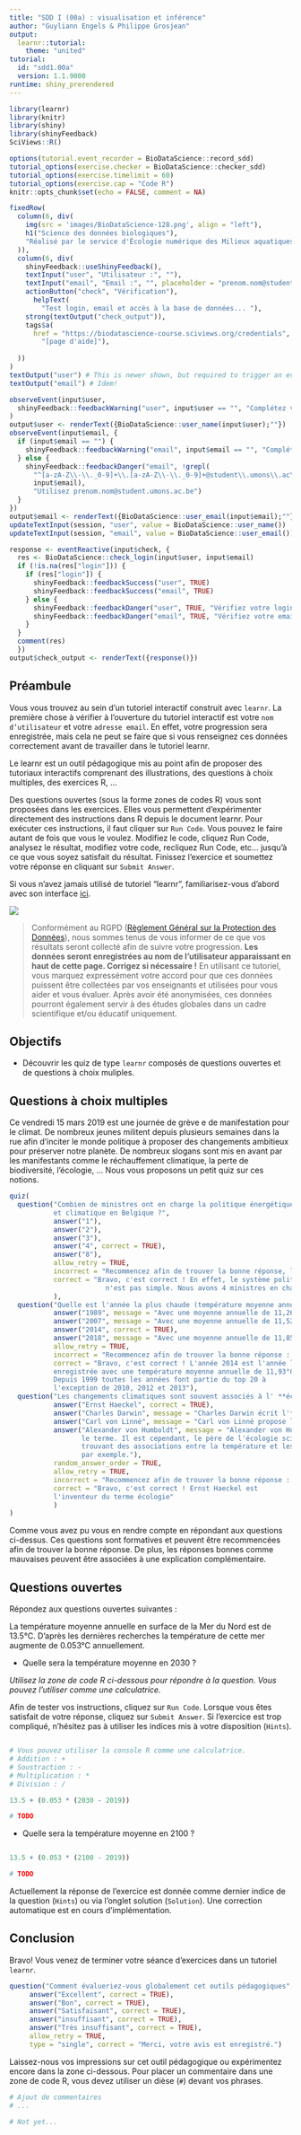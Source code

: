 ```yaml
---
title: "SDD I (00a) : visualisation et inférence"
author: "Guyliann Engels & Philippe Grosjean"
output:
  learnr::tutorial:
    theme: "united"
tutorial:
  id: "sdd1.00a"
  version: 1.1.9000
runtime: shiny_prerendered
---
```


```r
library(learnr)
library(knitr)
library(shiny)
library(shinyFeedback)
SciViews::R()

options(tutorial.event_recorder = BioDataScience::record_sdd)
tutorial_options(exercise.checker = BioDataScience::checker_sdd)
tutorial_options(exercise.timelimit = 60)
tutorial_options(exercise.cap = "Code R")
knitr::opts_chunk$set(echo = FALSE, comment = NA)

```

```r
fixedRow(
  column(6, div(
    img(src = 'images/BioDataScience-128.png', align = "left"),
    h1("Science des données biologiques"),
    "Réalisé par le service d'Écologie numérique des Milieux aquatiques, Université de Mons (Belgique)"
  )),
  column(6, div(
    shinyFeedback::useShinyFeedback(),
    textInput("user", "Utilisateur :", ""),
    textInput("email", "Email :", "", placeholder = "prenom.nom@student.umons.ac.be"),
    actionButton("check", "Vérification"),
      helpText(
        "Test login, email et accès à la base de données... "),
    strong(textOutput("check_output")),
    tags$a(
      href = "https://biodatascience-course.sciviews.org/credentials", 
        "[page d'aide]"),
      
  ))
)
textOutput("user") # This is newer shown, but required to trigger an event!
textOutput("email") # Idem!
```

```r
observeEvent(input$user,
  shinyFeedback::feedbackWarning("user", input$user == "", "Complétez votre login")
)
output$user <- renderText({BioDataScience::user_name(input$user);""})
observeEvent(input$email, {
  if (input$email == "") {
    shinyFeedback::feedbackWarning("email", input$email == "", "Complétez votre email")
  } else {
    shinyFeedback::feedbackDanger("email", !grepl(
      "^[a-zA-Z\\-\\._0-9]+\\.[a-zA-Z\\-\\._0-9]+@student\\.umons\\.ac\\.be$",
      input$email),
      "Utilisez prenom.nom@student.umons.ac.be")
  }
})
output$email <- renderText({BioDataScience::user_email(input$email);""})
updateTextInput(session, "user", value = BioDataScience::user_name())
updateTextInput(session, "email", value = BioDataScience::user_email())

response <- eventReactive(input$check, {
  res <- BioDataScience::check_login(input$user, input$email)
  if (!is.na(res["login"])) {
    if (res["login"]) {
      shinyFeedback::feedbackSuccess("user", TRUE)
      shinyFeedback::feedbackSuccess("email", TRUE)
    } else {
      shinyFeedback::feedbackDanger("user", TRUE, "Vérifiez votre login")
      shinyFeedback::feedbackDanger("email", TRUE, "Vérifiez votre email")
    }
  }
  comment(res)
  })
output$check_output <- renderText({response()})
```

## Préambule

Vous vous trouvez au sein d'un tutoriel interactif construit avec `learnr`. La première chose à vérifier à l’ouverture du tutoriel interactif est votre `nom d’utilisateur` et votre `adresse email`. En effet, votre progression sera enregistrée, mais cela ne peut se faire que si vous renseignez ces données correctement avant de travailler dans le tutoriel learnr.

Le learnr est un outil pédagogique mis au point afin de proposer des tutoriaux interactifs comprenant des illustrations, des questions à choix multiples, des exercices R, … 

Des questions ouvertes (sous la forme zones de codes R) vous sont proposées dans les exercices. Elles vous permettent d’expérimenter directement des instructions dans R depuis le document learnr. Pour exécuter ces instructions, il faut cliquer sur `Run Code`. Vous pouvez le faire autant de fois que vous le voulez. Modifiez le code, cliquez Run Code, analysez le résultat, modifiez votre code, recliquez Run Code, etc… jusqu’à ce que vous soyez satisfait du résultat. Finissez l’exercice et soumettez votre réponse en cliquant sur `Submit Answer`. 

Si vous n'avez jamais utilisé de tutoriel "learnr", familiarisez-vous d'abord avec son interface [ici](http://biodatascience-course.sciviews.org/sdd-umons/learnr.html).

![](images/attention.jpg)

> Conformément au RGPD ([Règlement Général sur la Protection des Données](https://ec.europa.eu/info/law/law-topic/data-protection/reform/rules-business-and-organisations/principles-gdpr_fr)), nous sommes tenus de vous informer de ce que vos résultats seront collecté afin de suivre votre progression. **Les données seront enregistrées au nom de l'utilisateur apparaissant en haut de cette page. Corrigez si nécessaire !** En utilisant ce tutoriel, vous marquez expressément votre accord pour que ces données puissent être collectées par vos enseignants et utilisées pour vous aider et vous évaluer. Après avoir été anonymisées, ces données pourront également servir à des études globales dans un cadre scientifique et/ou éducatif uniquement.

## Objectifs

- Découvrir les quiz de type `learnr` composés de questions ouvertes et de questions à choix muliples.

## Questions à choix multiples

Ce vendredi 15 mars 2019 est une journée de grève e de manifestation pour le climat. De nombreux jeunes militent depuis plusieurs semaines dans la rue afin d'inciter le monde politique à proposer des changements ambitieux pour préserver notre planète. De nombreux slogans sont mis en avant par les manifestants comme le réchauffement climatique, la perte de biodiversité, l'écologie, ... Nous vous proposons un petit quiz sur ces notions.

```r
quiz(
  question("Combien de ministres ont en charge la politique énergétique 
           et climatique en Belgique ?",
           answer("1"),
           answer("2"),
           answer("3"),
           answer("4", correct = TRUE),
           answer("8"),
           allow_retry = TRUE,
           incorrect = "Recommencez afin de trouver la bonne réponse, le système politique belge n'est pas simple.",
           correct = "Bravo, c'est correct ! En effet, le système politique belge
                        n'est pas simple. Nous avons 4 ministres en charge de la politique environnementale en Belgique: Marie-Christine Marghem (ministre fédérale), Céline Fremault (ministre à la région Bruxelloise), Koen Van den Heuvel (ministre à la région flamande) et Paul Furlan (ministre à la région wallonne)."
           ),
  question("Quelle est l'année la plus chaude (température moyenne annuelle à Uccle) en Belgique entre 1833 et 2018 ?",
           answer("1989", message = "Avec une moyenne annuelle de 11,26°C, l'année 1989 se place à la 8e position"),
           answer("2007", message = "Avec une moyenne annuelle de 11,52°C, l'année 2007 se place à la 4e position"),
           answer("2014", correct = TRUE),
           answer("2018", message = "Avec une moyenne annuelle de 11,85°C, l'année 2018 se place à la 2e position"),
           allow_retry = TRUE,
           incorrect = "Recommencez afin de trouver la bonne réponse : ",
           correct = "Bravo, c'est correct ! L'année 2014 est l'année la plus chaude
           enregistrée avec une température moyenne annuelle de 11,93°C. 
           Depuis 1999 toutes les années font partie du top 20 à 
           l'exception de 2010, 2012 et 2013"),
  question("Les changements climatiques sont souvent associés à l' **écologie**. Quel célèbre scientifique invente le terme écologie ?",
           answer("Ernst Haeckel", correct = TRUE),
           answer("Charles Darwin", message = "Charles Darwin écrit l'**Origine des espèces** qui établit les premiers pas de la théorie de l'évolution."),
           answer("Carl von Linné", message = "Carl von Linné propose le système de classification des espèces."),
           answer("Alexander von Humboldt", message = "Alexander von Humboldt n'a pas inventé 
                  le terme. Il est cependant, le père de l'écologie scientifique en
                  trouvant des associations entre la température et les espèces 
                  par exemple."),
           random_answer_order = TRUE,
           allow_retry = TRUE,
           incorrect = "Recommencez afin de trouver la bonne réponse : ",
           correct = "Bravo, c'est correct ! Ernst Haeckel est 
           l'inventeur du terme écologie"
           )
)
```

Comme vous avez pu vous en rendre compte en répondant aux questions ci-dessus. Ces questions sont formatives et peuvent être recommencées afin de trouver la bonne réponse. De plus, les réponses bonnes comme mauvaises peuvent être associées à une explication complémentaire.

## Questions ouvertes

Répondez aux questions ouvertes suivantes : 

La température moyenne annuelle en surface de la Mer du Nord est de 13.5°C. D'après les dernières recherches la température de cette mer augmente de 0.053°C annuellement.

- Quelle sera la température moyenne en 2030 ?  

*Utilisez la zone de code R ci-dessous pour répondre à la question. Vous pouvez l'utiliser comme une calculatrice.*

Afin de tester vos instructions, cliquez sur `Run Code`. Lorsque vous êtes satisfait de votre réponse, cliquez sur `Submit Answer`. Si l'exercice est trop compliqué, n'hésitez pas à utiliser les indices mis à votre disposition (`Hints`). 

```r

```

```r
# Vous pouvez utiliser la console R comme une calculatrice. 
# Addition : +
# Soustraction : - 
# Multiplication : *
# Division : /
```

```r
13.5 + (0.053 * (2030 - 2019)) 
```

```r
# TODO
```

- Quelle sera la température moyenne en 2100 ?

```r

```

```r
13.5 + (0.053 * (2100 - 2019)) 
```

```r
# TODO
```

Actuellement la réponse de l'exercice est donnée comme dernier indice de la question (`Hints`) ou via l'onglet solution (`Solution`). Une correction automatique est en cours d'implémentation. 

## Conclusion

Bravo! Vous venez de terminer votre séance d'exercices dans un tutoriel `learnr`. 


```r
question("Comment évalueriez-vous globalement cet outils pédagogiques",
     answer("Excellent", correct = TRUE),
     answer("Bon", correct = TRUE),
     answer("Satisfaisant", correct = TRUE),
     answer("insuffisant", correct = TRUE),
     answer("Très insuffisant", correct = TRUE),
     allow_retry = TRUE,
     type = "single", correct = "Merci, votre avis est enregistré.")
```

Laissez-nous vos impressions sur cet outil pédagogique ou expérimentez encore dans la zone ci-dessous. Pour placer un commentaire dans une zone de code R, vous devez utiliser un dièse (`#`) devant vos phrases.

```r
# Ajout de commentaires 
# ...
```

```r
# Not yet...
```